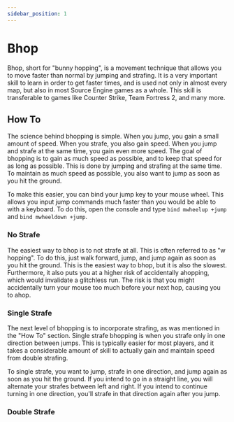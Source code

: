 ```yaml
---
sidebar_position: 1
---
```


# Bhop

Bhop, short for "bunny hopping", is a movement technique that allows you to move faster than normal by jumping and strafing.
It is a very important skill to learn in order to get faster times, and is used not only in almost every map, but also
in most Source Engine games as a whole. This skill is transferable to games like Counter Strike, Team Fortress 2, and
many more.

## How To

The science behind bhopping is simple. When you jump, you gain a small amount of speed. When you strafe, you also gain
speed. When you jump and strafe at the same time, you gain even more speed. The goal of bhopping is to gain as much speed
as possible, and to keep that speed for as long as possible. This is done by jumping and strafing at the same time. To
maintain as much speed as possible, you also want to jump as soon as you hit the ground.

To make this easier, you can bind your jump key to your mouse wheel. This allows you input jump commands much faster than
you would be able to with a keyboard. To do this, open the console and type `bind mwheelup +jump` and `bind mwheeldown +jump`.


### No Strafe

The easiest way to bhop is to not strafe at all. This is often referred to as "w hopping". To do this, just walk forward,
jump, and jump again as soon as you hit the ground. This is the easiest way to bhop, but it is also the slowest. Furthermore,
it also puts you at a higher risk of accidentally ahopping, which would invalidate a glitchless run. The risk is that you
might accidentally turn your mouse too much before your next hop, causing you to ahop.

### Single Strafe

The next level of bhopping is to incorporate strafing, as was mentioned in the "How To" section. Single strafe bhopping
is when you strafe only in one direction between jumps. This is typically easier for most players, and it takes a considerable
amount of skill to actually gain and maintain speed from double strafing.

To single strafe, you want to jump, strafe in one direction, and jump again as soon as you hit the ground. If you intend
to go in a straight line, you will alternate your strafes between left and right. If you intend to continue turning in
one direction, you'll strafe in that direction again after you jump.

### Double Strafe

